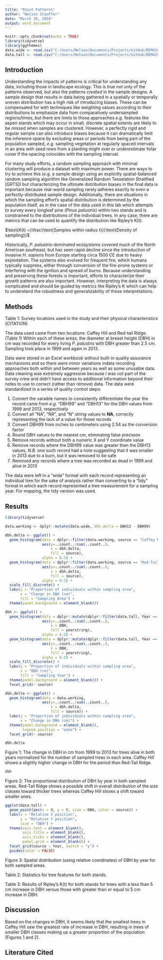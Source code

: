 ```yaml
---
title: "Point Patterns"
author: "Nelson Stauffer"
date: "March 30, 2018"
output: word_document
---
```


```r
knitr::opts_chunk$set(echo = TRUE)
library(tidyverse)
library(ggthemes)
data.wide <- read.csv("C:/Users/Nelson/Documents/Projects/GitHub/REM429-LandscapeEcology/labs/11_patterns/data/clean_wide.csv", stringsAsFactors = FALSE)
data.tall <- read.csv("C:/Users/Nelson/Documents/Projects/GitHub/REM429-LandscapeEcology/labs/11_patterns/data/clean_tall.csv", stringsAsFactors = FALSE)
```

## Introduction
Understanding the impacts of patterns is critical for understanding any data, including those in landscape ecology. This is true not only of the patterns observed, but also the patterns *created* in the sample designs. A sample design that results in data being gathered in a spatially or temporally uneven distribution has a high risk of introducing biases. These can be compensated for with techniques like weighting values according to their distributions to emphasize data from comparatively undersampled regions/times, but there are limits to those approaches *e.g.* features like aspen stands which may occur in small, discrete spatial extents are likely to be missed when samples are clustered. However, a perfectly rigid and regular sample can also introduce biases because it can dramatically limit the inference space by excluding areas or periods from being part of the population sampled, *e.g.* sampling vegetation at regularly spaced intervals in an area with seed rows from a planting might over or underestimate foliar cover if the spacing coincides with the sampling interval.

For many study efforts, a random sampling approach with minimal clustering will produce a dataset with maximum power. There are ways to try to achieve this (*e.g.* a sample design using an explicitly spatial-balanced random sampling algorithm like Generalized Random Tesselation Stratified [GRTS]) but characterizing the ultimate distribution biases in the final data is important because real-world sampling rarely adheres exactly to even a perfectly-distributed sample design. Additionally, there are situations in which the sampling effort's spatial distribution is determined by the population itself, as in the case of the data used in this lab which attempts to survey every longleaf pine (*Pinus palustris*) within two stands and is constrained to the distributions of the individual trees. In any case, there are metrics that can be used to quantify the distribution like Ripley's K(t).


$\text{K(t) =}\frac{\text{Samples within radius t}}{\text{Density of sampling}}$

Historically, *P. palustris*-dominated ecosystems covered much of the North American southeast, but has seen rapid decline since the introduction of invasive *H. sapiens* from Europe starting circa 1500 CE due to heavy exploitation. The systems also evolved for frequent fire, which humans typically suppress, either through conversion of the fire-prone systems or interfering with the ignition and spread of burns. Because understanding and preserving these forests is important, efforts to characterize their growth patterns are also important. However, interpreting the data is always complicated and should be guided by metrics like Ripley's K which can help to understand the robustness and generalizability of those interpretations.

## Methods

Table 1: Survey locations used in the study and their physical characteristics (CITATION)

The data used came from two locations: Caffey Hill and Red-tail Ridge. (Table 1) Within each of these areas, the diameter at breast height (DBH) in cm was recorded for every living *P. palustris* with DBH greater than 2.5 cm. Sampling took place in 1999 and again in 2013.

Data were stored in an Excel workbook without built-in quality assurance mechanisms and so there were minor variations indata recording approaches both within and between years as well as some unusable data. Data cleaning was extremely aggressive because I was not part of the survey crew and didn't have access to additional information beyond their notes to use to correct (rather than remove) data. The data were standardized in a series of quality control steps:

1) Convert the varaible names to consistently differentiate the year the record came from *e.g.* "DBH99" and "DBH13" for the DBH values from 1999 and 2013, respectively
2) Convert all "NA", "NR", and "N" string values to **NA**, correctly representing the lack of a value for those records
3) Convert DBH99 from inches to centimeters using 2.54 as the conversion factor
4) Round DBH values to the nearest cm, eliminating false precision
5) Remove records without both a numeric X and Y coordinate value
6) Remove records where the DBH99 value was greater than the DBH13 values, *N.B.* one such record had a note suggesting that it was smaller in 2013 due to a burn, but it was removed to be safe
7) Removed any records where a tree was recorded as dead in 1999 and alive in 2013

The data were left in a "wide" format with each record representing an individual tree for the sake of analysis rather than converting to a "tidy" format in which each record represented a tree measurement for a sampling year. For mapping, the tidy version was used.

## Results
```r
library(tidyverse)

data.working <- dplyr::mutate(data.wide, dbh.delta = DBH13 - DBH99)

dbh.delta <- ggplot() +
  geom_histogram(data = dplyr::filter(data.working, source == "Caffey Hill"),
                 aes(y=..count../sum(..count..),
                     x = dbh.delta,
                     fill = source),
                 alpha = 0.5) +
  geom_histogram(data = dplyr::filter(data.working, source == "Red-Tail Ridge"),
                 aes(y=..count../sum(..count..),
                     x = dbh.delta,
                     fill = source),
                 alpha = 0.5) +
  scale_fill_discrete() +
  labs(y = "Proportion of individuals within sampling area",
       x = "Change in DBH (cm)",
       fill = "Sampling Area") +
  theme(panel.background = element_blank())

dbh <- ggplot() +
  geom_histogram(data = dplyr::mutate(dplyr::filter(data.tall, Year == 1999), yearstring = as.character(Year)),
                 aes(y=..count../sum(..count..),
                     x = DBH,
                     fill = yearstring),
                 alpha = 0.5) +
  geom_histogram(data = dplyr::mutate(dplyr::filter(data.tall, Year == 2013), yearstring = as.character(Year)),
                 aes(y=..count../sum(..count..),
                     x = DBH,
                     fill = yearstring),
                 alpha = 0.5) +
  scale_fill_discrete() +
  labs(y = "Proportion of individuals within sampling area",
       x = "DBH (cm)",
       fill = "Sampling Year") +
  theme(panel.background = element_blank()) +
  facet_grid(~ source)

dbh.delta <- ggplot() +
  geom_histogram(data = data.working,
                 aes(y=..count../sum(..count..),
                     x = dbh.delta,
                     fill = source)) +
  labs(y = "Proportion of individuals within sampling area",
       x = "Change in DBH (cm)") +
  theme(panel.background = element_blank(),
        legend.position = "none") +
  facet_grid(~ source)
```

```r
dbh.delta
```

Figure 1: The change in DBH in cm from 1999 to 2013 for trees alive in both years normalized for the number of sampled trees in each area. Caffey Hill shows a slightly higher change in DBH for the period than Red-Tail Ridge.
```r
dbh
```

Figure 2: The proportional distribution of DBH by year in both sampled areas. Red-Tail Ridge shows a possible shift in overall distribution of the size classes toward thicker trees whereas Caffey Hill shows a shift toward smaller ones.

```r
ggplot(data.tall) +
  geom_point(aes(x = X, y = Y, size = DBH, color = source)) +
  labs(x = "Relative X position",
       y = "Relative Y position",
       size = "DBH") +
  theme(axis.text = element_blank(),
        axis.title = element_blank(),
        axis.ticks = element_blank(),
        panel.grid = element_blank()) +
  facet_grid(source ~ Year, switch = "y") +
  guides(color = FALSE)
```

Figure 3: Spatial distribution (using relative coordinates) of DBH by year for both sampled areas.

Table 2: Statistics for tree features for both stands.

Table 3: Results of Ripley's K(t) for both stands for trees with a less than 5 cm increase in DBH versus those with greater than or equal to 5 cm increase in DBH. 

## Discussion
Based on the changes in DBH, it seems likely that the smallest trees in Caffey Hill saw the greatest rate of increase in DBH, resulting in trees of smaller DBH classes making up a greater proportion of the population (Figures 1 and 2).


## Literature Cited


 
